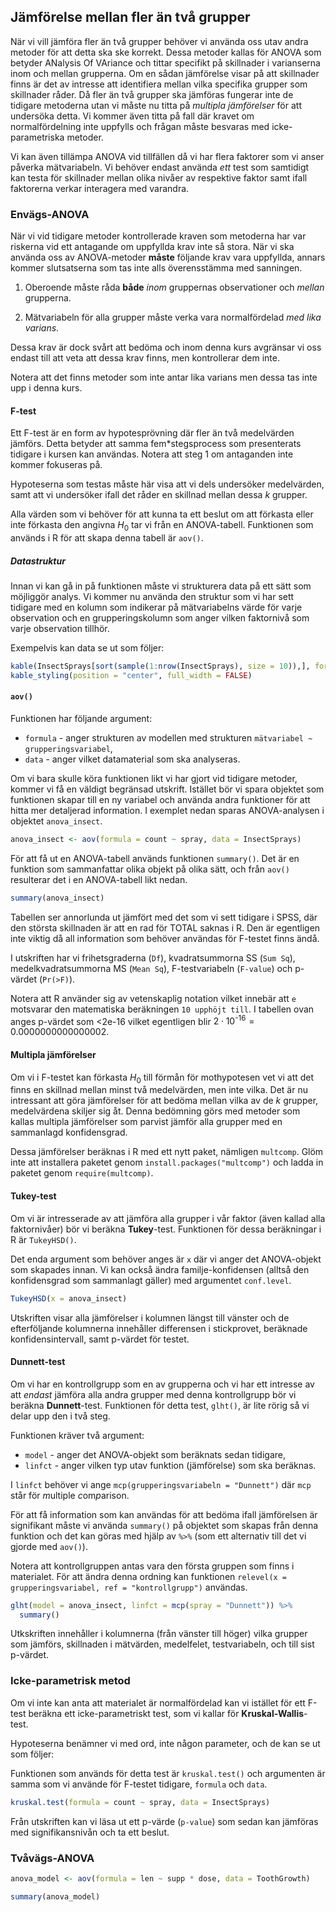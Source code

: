 
## Jämförelse mellan fler än två grupper
När vi vill jämföra fler än två grupper behöver vi använda oss utav andra metoder för att detta ska ske korrekt. Dessa metoder kallas för ANOVA som betyder ANalysis Of VAriance och tittar specifikt på skillnader i varianserna inom och mellan grupperna. Om en sådan jämförelse visar på att skillnader finns är det av intresse att identifiera mellan vilka specifika grupper som skillnader råder. Då fler än två grupper ska jämföras fungerar inte de tidigare metoderna utan vi måste nu titta på *multipla jämförelser* för att undersöka detta. Vi kommer även titta på fall där kravet om normalfördelning inte uppfylls och frågan måste besvaras med icke-parametriska metoder.

Vi kan även tillämpa ANOVA vid tillfällen då vi har flera faktorer som vi anser påverka mätvariabeln. Vi behöver endast använda *ett* test som samtidigt kan testa för skillnader mellan olika nivåer av respektive faktor samt ifall faktorerna verkar interagera med varandra.

### Envägs-ANOVA
När vi vid tidigare metoder kontrollerade kraven som metoderna har var riskerna vid ett antagande om uppfyllda krav inte så stora. När vi ska använda oss av ANOVA-metoder **måste** följande krav vara uppfyllda, annars kommer slutsatserna som tas inte alls överensstämma med sanningen.

1. Oberoende måste råda **både** *inom* gruppernas observationer och *mellan* grupperna.

2. Mätvariabeln för alla grupper måste verka vara normalfördelad *med lika varians*.

Dessa krav är dock svårt att bedöma och inom denna kurs avgränsar vi oss endast till att veta att dessa krav finns, men kontrollerar dem inte.

Notera att det finns metoder som inte antar lika varians men dessa tas inte upp i denna kurs.

#### F-test
Ett F-test är en form av hypotesprövning där fler än två medelvärden jämförs. Detta betyder att samma fem*stegsprocess som presenterats tidigare i kursen kan användas. Notera att steg 1 om antaganden inte kommer fokuseras på.

Hypoteserna som testas måste här visa att vi dels undersöker medelvärden, samt att vi undersöker ifall det råder en skillnad mellan dessa $k$ grupper. 

\begin{align*}

H_0 &: \mu_1 = \mu_2 = ... = \mu_k \\
H_a &: \text{Minst två av } \mu_i \text{ i } H_0 \text{ är olika}

\end{align*}

Alla värden som vi behöver för att kunna ta ett beslut om att förkasta eller inte förkasta den angivna $H_0$ tar vi från en ANOVA-tabell. Funktionen som används i R för att skapa denna tabell är `aov()`.

##### Datastruktur
Innan vi kan gå in på funktionen måste vi strukturera data på ett sätt som möjliggör analys. Vi kommer nu använda den struktur som vi har sett tidigare med en kolumn som indikerar på mätvariabelns värde för varje observation och en grupperingskolumn som anger vilken faktornivå som varje observation tillhör. 

Exempelvis kan data se ut som följer:
  
  ```r

kable(InsectSprays[sort(sample(1:nrow(InsectSprays), size = 10)),], format = "html", caption = "Urval av observerade antalet insekter som hittas på områden som behandlas med olika bekämpningsmedel (spray)", row.names = FALSE) %>%
  kable_styling(position = "center", full_width = FALSE)

```

#### `aov()`

Funktionen har följande argument:
  
  - `formula` - anger strukturen av modellen med strukturen `mätvariabel ~ grupperingsvariabel`,
- `data` - anger vilket datamaterial som ska analyseras.

Om vi bara skulle köra funktionen likt vi har gjort vid tidigare metoder, kommer vi få en väldigt begränsad utskrift. Istället bör vi spara objektet som funktionen skapar till en ny variabel och använda andra funktioner för att hitta mer detaljerad information. I exemplet nedan sparas ANOVA-analysen i objektet `anova_insect`.

```r

anova_insect <- aov(formula = count ~ spray, data = InsectSprays)

```

För att få ut en ANOVA-tabell används funktionen `summary()`. Det är en funktion som sammanfattar olika objekt på olika sätt, och från `aov()` resulterar det i en ANOVA-tabell likt nedan.

```r

summary(anova_insect)

```

Tabellen ser annorlunda ut jämfört med det som vi sett tidigare i SPSS, där den största skillnaden är att en rad för TOTAL saknas i R. Den är egentligen inte viktig då all information som behöver användas för F-testet finns ändå.

I utskriften har vi frihetsgraderna (`Df`), kvadratsummorna SS (`Sum Sq`), medelkvadratsummorna MS (`Mean Sq`), F-testvariabeln (`F-value`) och p-värdet (`Pr(>F)`). 

Notera att R använder sig av vetenskaplig notation vilket innebär att `e` motsvarar den matematiska beräkningen `10 upphöjt till`. I tabellen ovan anges p-värdet som <2e-16 vilket egentligen blir $2\cdot 10^{\text{-}16} = 0.0000000000000002$.

#### Multipla jämförelser
Om vi i F-testet kan förkasta $H_0$ till förmån för mothypotesen vet vi att det finns en skillnad mellan minst två medelvärden, men inte vilka. Det är nu intressant att göra jämförelser för att bedöma mellan vilka av de $k$ grupper, medelvärdena skiljer sig åt. Denna bedömning görs med metoder som kallas multipla jämförelser som parvist jämför alla grupper med en sammanlagd konfidensgrad.

Dessa jämförelser beräknas i R med ett nytt paket, nämligen `multcomp`. Glöm inte att installera paketet genom `install.packages("multcomp")` och ladda in paketet genom `require(multcomp)`.

#### Tukey-test
Om vi är intresserade av att jämföra alla grupper i vår faktor (även kallad alla faktornivåer) bör vi beräkna **Tukey**-test. Funktionen för dessa beräkningar i R är `TukeyHSD()`. 

Det enda argument som behöver anges är `x` där vi anger det ANOVA-objekt som skapades innan. Vi kan också ändra familje-konfidensen (alltså den konfidensgrad som sammanlagt gäller) med argumentet `conf.level`.

```r

TukeyHSD(x = anova_insect)

```

Utskriften visar alla jämförelser i kolumnen längst till vänster och de efterföljande kolumnerna innehåller differensen i stickprovet, beräknade konfidensintervall, samt p-värdet för testet.

#### Dunnett-test
Om vi har en kontrollgrupp som en av grupperna och vi har ett intresse av att *endast* jämföra alla andra grupper med denna kontrollgrupp bör vi beräkna **Dunnett**-test. Funktionen för detta test, `glht()`, är lite rörig så vi delar upp den i två steg.

Funktionen kräver två argument:
  
  - `model` - anger det ANOVA-objekt som beräknats sedan tidigare,
- `linfct` - anger vilken typ utav funktion (jämförelse) som ska beräknas.

I `linfct` behöver vi ange `mcp(grupperingsvariabeln = "Dunnett")` där `mcp` står för *m*ultiple *c*om*p*arison. 

För att få information som kan användas för att bedöma ifall jämförelsen är signifikant måste vi använda `summary()` på objektet som skapas från denna funktion och det kan göras med hjälp av `%>%` (som ett alternativ till det vi gjorde med `aov()`).

Notera att kontrollgruppen antas vara den första gruppen som finns i materialet. För att ändra denna ordning kan funktionen `relevel(x = grupperingsvariabel, ref = "kontrollgrupp")` användas.

```r

glht(model = anova_insect, linfct = mcp(spray = "Dunnett")) %>%
  summary()

```

Utkskriften innehåller i kolumnerna (från vänster till höger) vilka grupper som jämförs, skillnaden i mätvärden, medelfelet, testvariabeln, och till sist p-värdet.

### Icke-parametrisk metod
Om vi inte kan anta att materialet är normalfördelad kan vi istället för ett F-test beräkna ett icke-parametriskt test, som vi kallar för **Kruskal-Wallis**-test.

Hypoteserna benämner vi med ord, inte någon parameter, och de kan se ut som följer:
  
  \begin{align*}

H_0 &: \text{Det finns inga skillnader mellan grupperna} \\
H_a &: \text{Det finns skillnader mellan grupperna}

\end{align*}

Funktionen som används för detta test är `kruskal.test()` och argumenten är samma som vi använde för F-testet tidigare, `formula` och `data`.

```r

kruskal.test(formula = count ~ spray, data = InsectSprays)

```

Från utskriften kan vi läsa ut ett p-värde (`p-value`) som sedan kan jämföras med signifikansnivån och ta ett beslut.

### Tvåvägs-ANOVA

```r

anova_model <- aov(formula = len ~ supp * dose, data = ToothGrowth)

summary(anova_model)

```


